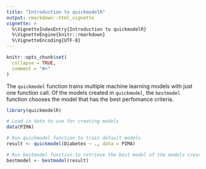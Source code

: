 ```yaml
---
title: "Introduction to quickmodelR"
output: rmarkdown::html_vignette
vignette: >
  %\VignetteIndexEntry{Introduction to quickmodelR}
  %\VignetteEngine{knitr::rmarkdown}
  %\VignetteEncoding{UTF-8}
---
```


```r
knitr::opts_chunk$set(
  collapse = TRUE,
  comment = "#>"
)
```

The `quickmodel` function trains multiple machine learning models with just one function call. Of the models created in `quickmodel`, the `bestmodel` function chooses the model that has the best perfomance criteria. 

```r
library(quickmodelR)

# Load in data to use for creating models
data(PIMA)

# Run quickmodel function to train default models 
result <- quickmodel(Diabetes ~ ., data = PIMA)

# Run bestmodel function to retrieve the best model of the models created, based on the evaluation metric
bestmodel <- bestmodel(result)
```
